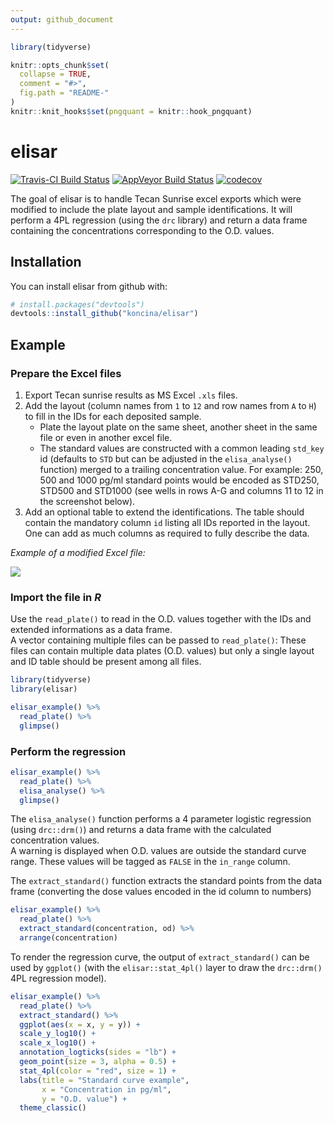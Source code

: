 ```yaml
---
output: github_document
---
```

```r
library(tidyverse)
```

<!-- README.md is generated from README.Rmd. Please edit that file -->

```r
knitr::opts_chunk$set(
  collapse = TRUE,
  comment = "#>",
  fig.path = "README-"
)
knitr::knit_hooks$set(pngquant = knitr::hook_pngquant)
```

# elisar

[![Travis-CI Build Status](https://travis-ci.org/koncina/elisar.svg?branch=master)](https://travis-ci.org/koncina/elisar)
[![AppVeyor Build Status](https://ci.appveyor.com/api/projects/status/github/koncina/elisar?branch=master&svg=true)](https://ci.appveyor.com/project/koncina/elisar)
[![codecov](https://codecov.io/gh/koncina/elisar/branch/master/graph/badge.svg)](https://codecov.io/gh/koncina/elisar)


The goal of elisar is to handle Tecan Sunrise excel exports which were modified to include the plate layout and sample identifications. It will perform a 4PL regression (using the `drc` library) and return a data frame containing the concentrations corresponding to the O.D. values.

## Installation

You can install elisar from github with:

```r
# install.packages("devtools")
devtools::install_github("koncina/elisar")
```

## Example

### Prepare the Excel files

1. Export Tecan sunrise results as MS Excel `.xls` files.
2. Add the layout (column names from `1` to `12` and row names from `A` to `H`) to fill in the IDs for each deposited sample.
    - Plate the layout plate on the same sheet, another sheet in the same file or even in another excel file.
    - The standard values are constructed with a common leading `std_key` id (defaults to `STD` but can be adjusted in the `elisa_analyse()` function) merged to a trailing concentration value. For example: 250, 500 and 1000 pg/ml standard points would be encoded as STD250, STD500 and STD1000 (see wells in rows A-G and columns 11 to 12 in the screenshot below).
3. Add an optional table to extend the identifications. The table should contain the mandatory column `id` listing all IDs reported in the layout. One can add as much columns as required to fully describe the data.

_Example of a modified Excel file: _

![](man/figures/README-xls.png)

### Import the file in _R_

Use the `read_plate()` to read in the O.D. values together with the IDs and extended informations as a data frame.\
A vector containing multiple files can be passed to `read_plate()`: These files can contain multiple data plates (O.D. values) but only a single layout and ID table should be present among all files.

```r
library(tidyverse)
library(elisar)

elisar_example() %>%
  read_plate() %>%
  glimpse()
```

### Perform the regression

```r
elisar_example() %>%
  read_plate() %>%
  elisa_analyse() %>%
  glimpse()
```

The `elisa_analyse()` function performs a 4 parameter logistic regression (using `drc::drm()`) and returns a data frame with the calculated concentration values.\
A warning is displayed when O.D. values are outside the standard curve range. These values will be tagged as `FALSE` in the `in_range` column.

The `extract_standard()` function extracts the standard points from the data frame (converting the dose values encoded in the id column to numbers)

```r
elisar_example() %>%
  read_plate() %>%
  extract_standard(concentration, od) %>%
  arrange(concentration)
```

To render the regression curve, the output of `extract_standard()` can be used by `ggplot()` (with the `elisar::stat_4pl()` layer to draw the `drc::drm()` 4PL regression model).

```r
elisar_example() %>%
  read_plate() %>%
  extract_standard() %>%
  ggplot(aes(x = x, y = y)) +
  scale_y_log10() +
  scale_x_log10() +
  annotation_logticks(sides = "lb") +
  geom_point(size = 3, alpha = 0.5) +
  stat_4pl(color = "red", size = 1) +
  labs(title = "Standard curve example",
       x = "Concentration in pg/ml",
       y = "O.D. value") +
  theme_classic()
```

